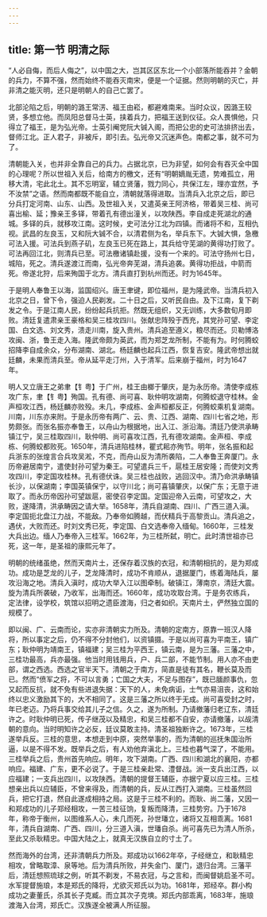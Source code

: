 ```yaml
---
---
---
```

title: 第一节 明清之际
---




“人必自侮，而后人侮之”，以中国之大，岂其区区东北一个小部落所能吞并？金朝的兵力，不算不强，然而始终不能吞灭南宋，便是一个证据。然则明朝的灭亡，并非清之能灭明，还只是明朝人的自己亡罢了。

北部沦陷之后，明朝的潞王常淓、福王由崧，都避难南来。当时众议，因潞王较贤，多想立他。而凤阳总督马士英，挟着兵力，把福王送到仪征。众人畏惧他，只得立了福王，是为弘光帝。士英引阉党阮大铖入阁，而把公忠的史可法排挤出去，督师江北。正人君子，非被斥，即引去。弘光帝又沉迷声色。南都之事，就不可为了。

清朝能入关，也并非全靠自己的兵力。占据北京，已为非望，如何会有吞灭全中国的心理呢？所以世祖入关后，给南方的檄文，还有“明朝嫡胤无遗，势难孤立，用移大清，宅此北土。其不忘明室，辅立贤藩，戮力同心，共保江左，理亦宜然，予不汝禁”之语。然而南都既不能自立，清朝就落得进取。当清兵入北京之后，即已分兵打定河南、山东、山西。及世祖入关，又遣英亲王阿济格，带着吴三桂、尚可喜出榆、延；豫亲王多铎，带着孔有德出潼关，以攻陕西。李自成走死湖北的通城。多铎的兵，就移攻江南。这时候，史可法分江北为四镇。而诸将不和，互相仇视。武昌的左良玉，又和阮大铖不合，以清君侧为名，举兵东下。大铖大惧，急檄可法入援。可法兵到燕子矶，左良玉已死在路上，其兵给守芜湖的黄得功打败了。可法再回江北，则清兵已至。可法檄诸镇赴援，没有一个来的。可法守扬州七日，城陷，死之。清兵遂渡江而南，弘光帝奔芜湖，清兵追袭。黄得功拒战，中箭而死。帝遂北狩，后来殉国于北方。清兵直打到杭州而还。时为1645年。

于是明人奉鲁王以海，监国绍兴。唐王聿键，即位福州，是为隆武帝。当清兵初入北京之日，曾下令，强迫人民剃发。二十日之后，又听民自由。及下江南，复下剃发之令。于是江南人民，纷纷起兵抗拒。然既无组织，又无训练，大多数旬月即败。清廷复遣肃亲王豪格和吴三桂攻四川。张献忠阵殁于西充，其党孙可望、李定国、白文选、刘文秀，溃走川南，旋入贵州。清兵追至遵义，粮尽而还。贝勒博洛攻闽、浙，鲁王走入海。隆武帝颇为英武，而为郑芝龙所制，不能有为。时何腾蛟招降李自成余众，分布湖南、湖北。杨廷麟也起兵江西，恢复吉安。隆武帝想出就廷麟，未果而清兵至。帝从延平走汀州，入于清军。后来崩于福州，时为1647年。

明人又立唐王之弟聿【钅粤】于广州，桂王由榔于肇庆，是为永历帝。清使李成栋攻广东，聿【钅粤】殉国。孔有德、尚可喜、耿仲明攻湖南，何腾蛟退守桂林。金声桓攻江西，杨廷麟亦败殁。未几，李成栋、金声桓都反正，何腾蛟乘机复湖南。川南，川东亦来附。于是永历帝有两广、云、贵、江西、湖南、四川七省之地，形势颇张。而张名振亦奉鲁王，以舟山为根据地，出入江、浙沿海。清廷乃使洪承畴镇江宁，吴三桂取四川，耿仲明、尚可喜攻江西，孔有德攻湖南。金声桓、李成栋、何腾蛟都败死。1650年，清兵进陷桂林，瞿式耜亦殉节。明年，张名振和起兵浙东的张煌言合兵攻吴淞，不克，而舟山反为清所袭陷，二人奉鲁王奔厦门。永历帝避居南宁，遣使封孙可望为秦王。可望遣兵三千，扈桂王居安隆；而使刘文秀攻四川，李定国攻桂林。孔有德伏诛。吴三桂也战败，逃回汉中。清乃命洪承畴镇长沙，以保湖南；李国英镇保宁，以守川北；尚可喜镇肇庆，以保广东；无意于进取了。而永历帝因孙可望跋扈，密使召李定国。定国迎帝入云南，可望攻之，大败，遂降清，洪承畴因之请大举。1658年，清兵自湖南、四川、广西三道入滇。李定国扼北盘江力战，不能敌。乃奉帝如腾越，而伏精兵于高黎贡山。清兵追之，遇伏，大败而还。时刘文秀已死，李定国、白文选奉帝入缅甸。1660年，三桂发大兵出边。缅人乃奉帝入三桂军。1662年，为三桂所弑，明亡。此时清世祖亦已死，这一年，是圣祖的康熙元年了。

明朝的统绪虽绝，然而天南片土，还保存着汉族的衣冠，和清朝相抗的，是为郑成功。成功是芝龙的儿子，芝龙降清时，成功不肯顺从，退据厦门，练着海陆兵，屡攻沿海之地。清兵入滇时，成功大举入江以图牵制。破镇江，薄南京，清廷大震。旋为清兵所袭破，乃收军，出海而还。1660年，成功攻取台湾。于是务农练兵，定法律，设学校，筑馆以招明之遗臣渡海，归之者如织。天南片土，俨然独立国的规模了。

即以闽、广、云南而论，实亦非清朝实力所及。清朝的定南方，原靠一班汉人降将，所以事定之后，仍不得不分封他们，以资镇摄。于是以尚可喜为平南王，镇广东；耿仲明为靖南王，镇福建；吴三桂为平西王，镇云南，是为三藩。三藩之中，三桂功最高，兵亦最强。他当时用钱用兵，户、兵二部，不能节制。用人亦不由吏部，谓之西选。西选之官半天下。清朝之于南方，简直是徒有其名，鞭长莫及而已。然而“偾军之将，不可以言勇；亡国之大夫，不足与图存”，既已腼颜事仇，忽又起而反抗，就不免有些进退失据：天下的人，未免病诟，士气亦易沮丧，这和始终以忠义激励其下的，大不相同了。这是三藩之所以终于无成。尚可喜受封之时，年已老迈。乃将兵事交给其儿子之信。久之，遂为所制。乃请撤藩归老辽东，清廷许之。时耿仲明已死，传子继茂以及精忠，和吴三桂都不自安，亦请撤藩，以觇清朝的意向。当时明知许之必反，廷议莫敢主持。清圣祖独断许之。1673年，三桂遂举兵反。三桂的意思，本想走到中原，突然举事的，而为清朝的巡抚朱国治所逼，以是不得不发。既举兵之后，有人劝他弃滇北上。三桂也暮气深了，不能用。三桂举兵之后，贵州首先响应。明年，攻下湖南。广西、四川和湖北的襄阳，亦都响应。福建、广东，更不必说了。于是三桂亲赴常、澧督战。派一支兵出江西，以应福建；一支兵出四川，以攻陕西。清朝的提督王辅臣，亦据宁夏以应三桂。三桂想亲出兵以应辅臣，不曾来得及，而清朝的兵，反从江西打入湖南。三桂虽然回兵，把它打退，然自此遂成相持之局。这是于三桂不利的。而耿、尚二藩，又因一和郑成功的儿子郑经相攻，一苦三桂征饷，复叛而降清，三桂势穷。乃于1678年，称帝于衡州，以图维系人心，未几而死，孙世璠立，诸将又互相乖离。1681年，清兵自湖南、广西、四川，分三道入滇，世璠自杀。尚可喜先已为清人所杀，至此又杀耿精忠。中国大陆之上，就真无汉族自立的寸土了。

然而海外的台湾，还非清朝兵力所及。郑成功以1662年卒，子经继立，和耿精忠相攻，曾略取漳、泉等地。后为清兵所败，并失金门、厦门，退归台湾。三藩平后，清廷想照琉球之例，听其不剃发，不易衣冠，与之言和，而闽督姚启圣不可。水军提督施琅，本是郑氏的降将，尤欲灭郑氏以为功。1681年，郑经卒。群小构成功之妻董氏，杀其长子克臧。而立其次子克塽。郑氏内部乖离，1683年，施琅渡海入台湾，郑氏亡。汉族遂全被满人所征服。
